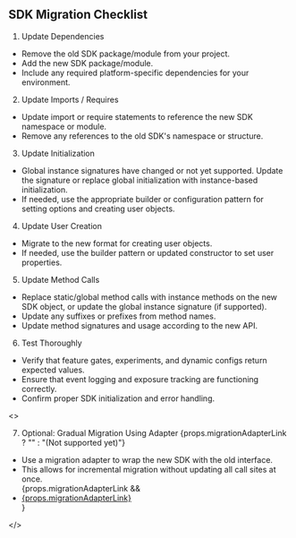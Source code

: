 ## SDK Migration Checklist

1. Update Dependencies

- Remove the old SDK package/module from your project.
- Add the new SDK package/module.
- Include any required platform-specific dependencies for your environment.

2. Update Imports / Requires

- Update import or require statements to reference the new SDK namespace or module.
- Remove any references to the old SDK's namespace or structure.

3. Update Initialization

- Global instance signatures have changed or not yet supported. Update the signature or replace global initialization with instance-based initialization.
- If needed, use the appropriate builder or configuration pattern for setting options and creating user objects.

4. Update User Creation

- Migrate to the new format for creating user objects.
- If needed, use the builder pattern or updated constructor to set user properties.

5. Update Method Calls

- Replace static/global method calls with instance methods on the new SDK object, or update the global instance signature (if supported).
- Update any suffixes or prefixes from method names.
- Update method signatures and usage according to the new API.

6. Test Thoroughly

- Verify that feature gates, experiments, and dynamic configs return expected values.
- Ensure that event logging and exposure tracking are functioning correctly.
- Confirm proper SDK initialization and error handling.

<>
    <ol start="7">
        <li>Optional: Gradual Migration Using Adapter {props.migrationAdapterLink ? "" : "(Not supported yet)"}</li>
    </ol>
    <ul>
        <li>Use a migration adapter to wrap the new SDK with the old interface.</li>
        <li>This allows for incremental migration without updating all call sites at once.</li>
        {props.migrationAdapterLink && <li><a href={props.migrationAdapterLink}>{props.migrationAdapterLink}</a></li>}
    </ul>
</>
